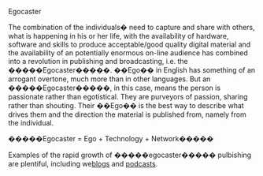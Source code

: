 {{cleanup}}
Egocaster

The combination of the individuals� need to capture and share with others, what is happening in his or her life, with the availability of hardware, software and skills to produce acceptable/good quality digital material and the availability of an potentially enormous on-line audience has combined into a revolution in publishing and broadcasting, i.e. the �����Egocaster�����.
��Ego�� in English has something of an arrogant overtone, much more  than in other languages. But an �����Egocaster�����, in this case, means the person is passionate rather than egotistical. They are purveyors of passion, sharing rather than shouting. Their ��Ego�� is the best way to describe what drives them and the direction the material is published from, namely from the individual.

�����Egocaster = Ego + Technology + Network����� 

Examples of the rapid growth of �����egocaster����� pulbishing are plentiful, including we[[blog]]s and [[podcast]]s.